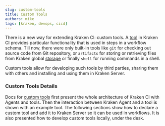 ```yaml
---
slug: custom-tools
title: Custom Tools
authors: mike
tags: [kraken, devops, cicd]
---
```




There is a new way for extending Kraken CI: custom tools. A
[tool](/docs/tools) in Kraken CI provides particular functionality that is
used in steps in a workflow schema. Till now, there were only built-in
tools like `git` for checking out source code from Git repository, or
`artifacts` for storing or retrieving files from Kraken global
[storage](/docs/storage) or finally `shell` for running commands in a shell.

Custom tools allow for developing such tools by third parties, sharing
them with others and installing and using them in Kraken Server.

<!--truncate-->

### Custom Tools Details

Docs for [custom tools](/docs/tools) first present the whole
architecture of Kraken CI with Agents and tools. Then the interaction
between Kraken Agent and a tool is shown with an example tool. The
following sections show how to declare a custom tool and add it to
Kraken Server so it can be used in workflows. It is also presented how
to develop custom tools locally, under the desk.
